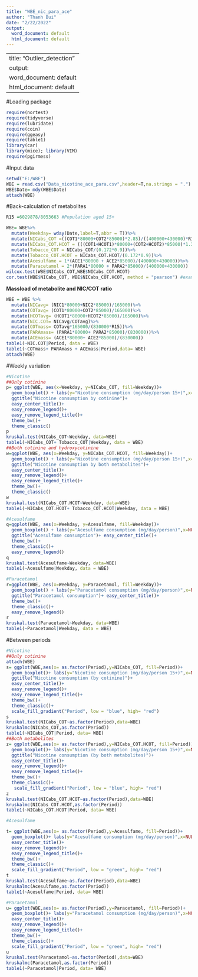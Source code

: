 ```yaml
---
title: "WBE_nic_para_ace"
author: "Thanh Bui"
date: "2/22/2022"
output:
  word_document: default
  html_document: default
---
```

---
title: "Outlier_detection"
output:
  word_document: default
  html_document: default
---
#Loading package

```r
require(nortest)
require(tidyverse)
require(lubridate)
require(coin)
require(ggeasy)
require(table1)
library(car)
library(mice); library(VIM)
require(pgirmess)
```
#Input data
```r
setwd("E:/WBE")
WBE = read.csv("Data_nicotine_ace_para.csv",header=T,na.strings = ".")
WBE$Date= mdy(WBE$Date)
attach(WBE)
```


#Back-calculation of metabolites
```r
R15 =6029878/8053663 #Population aged 15+

WBE= WBE%>%
  mutate(Weekday= wday(Date,label=T,abbr = T))%>%
  mutate(NICabs_COT =((COT1*80000+COT2*85000)*2.85)/((400000+430000)*R15))%>%
  mutate(NICabs_COT.HCOT = (((COT1+HCOT1)*80000+(COT2+HCOT2)*85000)*1.35)/((400000+430000)*R15))%>%
  mutate(Tobacco_COT = NICabs_COT/(0.172*0.9))%>%
  mutate(Tobacco_COT.HCOT = NICabs_COT.HCOT/(0.172*0.9))%>%
  mutate(Acesulfame = 1*(ACE1*80000 + ACE2*85000)/(400000+430000))%>%
  mutate(Paracetamol = 2*(PARA1*80000 + PARA2*85000)/(400000+430000))
wilcox.test(WBE$NICabs_COT,WBE$NICabs_COT.HCOT)
cor.test(WBE$NICabs_COT, WBE$NICabs_COT.HCOT, method = "pearson") #examine correlation in nicotine consumption by two methods
```
**Massload of metabolite and NIC/COT ratio**
```r
WBE = WBE %>% 
  mutate(NICavg= (NIC1*80000+NIC2*85000)/165000)%>%
  mutate(COTavg= (COT1*80000+COT2*85000)/165000)%>%
  mutate(HCOTavg= (HCOT1*80000+HCOT2*85000)/165000)%>%
  mutate(NIC.COT= NICavg/COTavg)%>%
  mutate(COTmass= COTavg*165000/(830000*R15))%>%
  mutate(PARAmass= (PARA1*80000+ PARA2*85000)/(830000))%>%
  mutate(ACEmass= (ACE1*80000+ ACE2*85000)/(830000))
table1(~NIC.COT|Period, data = WBE)
table1(~COTmass+ PARAmass + ACEmass|Period,data= WBE)
attach(WBE)
```



#Weekly variation
```r

#Nicotine
##Only cotinine
p= ggplot(WBE, aes(x=Weekday, y=NICabs_COT, fill=Weekday))+
  geom_boxplot() + labs(y="Nicotine consumption (mg/day/person 15+)",x=NULL)+
  ggtitle("Nicotine consumption by cotinine")+
  easy_center_title()+ 
  easy_remove_legend()+
  easy_remove_legend_title()+
  theme_bw()+
  theme_classic()
p
kruskal.test(NICabs_COT~Weekday, data=WBE)
table1(~NICabs_COT+ Tobacco_COT|Weekday, data = WBE)
##Both cotinine and hydroxycotinine
w=ggplot(WBE, aes(x=Weekday, y=NICabs_COT.HCOT, fill=Weekday))+
  geom_boxplot() + labs(y="Nicotine consumption (mg/day/person 15+)",x=NULL)+
  ggtitle("Nicotine consumption by both metabolites")+
  easy_center_title()+ 
  easy_remove_legend()+
  easy_remove_legend_title()+
  theme_bw()+
  theme_classic()
w
kruskal.test(NICabs_COT.HCOT~Weekday, data=WBE)
table1(~NICabs_COT.HCOT+ Tobacco_COT.HCOT|Weekday, data = WBE)

#Acesulfame
q=ggplot(WBE, aes(x=Weekday, y=Acesulfame, fill=Weekday))+
  geom_boxplot() + labs(y="Acesulfame consumption (mg/day/person)",x=NULL)+
  ggtitle("Acesulfame consumption")+ easy_center_title()+
  theme_bw()+ 
  theme_classic()+
  easy_remove_legend()
q
kruskal.test(Acesulfame~Weekday, data=WBE)
table1(~Acesulfame|Weekday, data = WBE)

#Paracetamol
r=ggplot(WBE, aes(x=Weekday, y=Paracetamol, fill=Weekday))+
  geom_boxplot() + labs(y="Paracetamol consumption (mg/day/person)",x=NULL)+
  ggtitle("Paracetamol consumption")+ easy_center_title()+
  theme_bw()+ 
  theme_classic()+
  easy_remove_legend()
r
kruskal.test(Paracetamol~Weekday, data=WBE)
table1(~Paracetamol|Weekday, data = WBE)
```

#Between periods
```r
#Nicotine
##Only cotinine
attach(WBE)
s= ggplot(WBE,aes(x= as.factor(Period),y=NICabs_COT, fill=Period))+
  geom_boxplot()+ labs(y="Nicotine consumption (mg/day/person 15+)",x=NULL)+
  ggtitle("Nicotine consumption (by cotinine)")+
  easy_center_title()+ 
  easy_remove_legend()+
  easy_remove_legend_title()+
  theme_bw()+
  theme_classic()+
  scale_fill_gradient("Period", low = "blue", high= "red")
s
kruskal.test(NICabs_COT~as.factor(Period),data=WBE)
kruskalmc(NICabs_COT,as.factor(Period))
table1(~NICabs_COT|Period, data= WBE)
##Both metabolites
z= ggplot(WBE,aes(x= as.factor(Period),y=NICabs_COT.HCOT, fill=Period))+
  geom_boxplot()+ labs(y="Nicotine consumption (mg/day/person 15+)",x=NULL)+
  ggtitle("Nicotine consumption (by both metabolites)")+
  easy_center_title()+ 
  easy_remove_legend()+
  easy_remove_legend_title()+
  theme_bw()+
  theme_classic()+
   scale_fill_gradient("Period", low = "blue", high= "red")
z
kruskal.test(NICabs_COT.HCOT~as.factor(Period),data=WBE)
kruskalmc(NICabs_COT.HCOT,as.factor(Period))
table1(~NICabs_COT.HCOT|Period, data= WBE)

#Acesulfame

t= ggplot(WBE,aes(x= as.factor(Period),y=Acesulfame, fill=Period))+
  geom_boxplot()+ labs(y="Acesulfame consumption (mg/day/person)",x=NULL)+ 
  easy_center_title()+ 
  easy_remove_legend()+
  easy_remove_legend_title()+
  theme_bw()+
  theme_classic()+
  scale_fill_gradient("Period", low = "green", high= "red")
t
kruskal.test(Acesulfame~as.factor(Period),data=WBE)
kruskalmc(Acesulfame,as.factor(Period))
table1(~Acesulfame|Period, data= WBE)

#Paracetamol
u= ggplot(WBE,aes(x= as.factor(Period),y=Paracetamol, fill=Period))+
  geom_boxplot()+ labs(y="Paracetamol consumption (mg/day/person)",x=NULL)+ 
  easy_center_title()+ 
  easy_remove_legend()+
  easy_remove_legend_title()+
  theme_bw()+
  theme_classic()+
  scale_fill_gradient("Period", low = "green", high= "red")
u
kruskal.test(Paracetamol~as.factor(Period),data=WBE)
kruskalmc(Paracetamol,as.factor(Period))
table1(~Paracetamol|Period, data= WBE)
```


